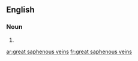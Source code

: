 ==English==

===Noun===
{{head|en|plural}}

# {{plural of|great saphenous vein|lang=en}}

[[ar:great saphenous veins]]
[[fr:great saphenous veins]]
